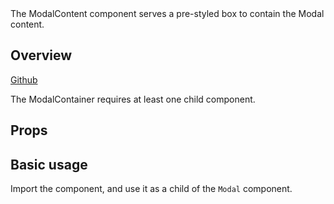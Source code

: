 
<Meta of={ModalContentStories} />

<Title>ModalContent</Title>

<Subtitle>
  The ModalContent component serves a pre-styled box to contain the Modal
  content.
</Subtitle>

<Canvas of={ModalContentStories.Demo} />

## Overview

[Github](https://github.com/recondesigns/brutalism-ui/tree/main/src/components/Modal/ModalContent.tsx)

The ModalContainer requires at least one child component.

## Props

<ArgTypes />

## Basic usage

Import the component, and use it as a child of the `Modal` component.

```jsx
import { Modal } from "ubiq-ui"

return (
  <Modal>
    <Modal.Content>
      <h3>Modal title</h3>
      <Button>Button</Button>
    </Modal.Content>
  </Modal>
)
```
